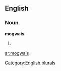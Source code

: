 
==English==

===Noun===
'''mogwais'''

# {{plural of|[[mogwai]]}}

[[Category:English plurals]]

[[ar:mogwais]]